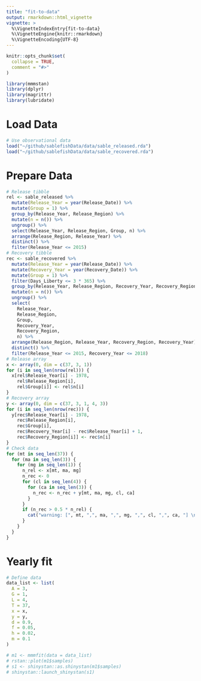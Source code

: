 ```yaml
---
title: "fit-to-data"
output: rmarkdown::html_vignette
vignette: >
  %\VignetteIndexEntry{fit-to-data}
  %\VignetteEngine{knitr::rmarkdown}
  %\VignetteEncoding{UTF-8}
---
```


```r
knitr::opts_chunk$set(
  collapse = TRUE,
  comment = "#>"
)
```

```r
library(mmmstan)
library(dplyr)
library(magrittr)
library(lubridate)
```

# Load Data
```r
# Use observational data
load("~/github/sablefishData/data/sable_released.rda")
load("~/github/sablefishData/data/sable_recovered.rda")

```

# Prepare Data
```r
# Release tibble
rel <- sable_released %>%
  mutate(Release_Year = year(Release_Date)) %>%
  mutate(Group = 1) %>%
  group_by(Release_Year, Release_Region) %>%
  mutate(n = n()) %>%
  ungroup() %>%
  select(Release_Year, Release_Region, Group, n) %>%
  arrange(Release_Region, Release_Year) %>%
  distinct() %>%
  filter(Release_Year <= 2015)
# Recovery tibble
rec <- sable_recovered %>%
  mutate(Release_Year = year(Release_Date)) %>%
  mutate(Recovery_Year = year(Recovery_Date)) %>%
  mutate(Group = 1) %>%
  filter(Days_Liberty <= 3 * 365) %>%
  group_by(Release_Year, Release_Region, Recovery_Year, Recovery_Region) %>%
  mutate(n = n()) %>%
  ungroup() %>%
  select(
    Release_Year, 
    Release_Region, 
    Group, 
    Recovery_Year,
    Recovery_Region,
    n) %>%
  arrange(Release_Region, Release_Year, Recovery_Region, Recovery_Year) %>%
  distinct() %>%
  filter(Release_Year <= 2015, Recovery_Year <= 2018)
# Release array
x <- array(0, dim = c(37, 3, 1))
for (i in seq_len(nrow(rel))) {
  x[rel$Release_Year[i] - 1978, 
    rel$Release_Region[i], 
    rel$Group[i]] <- rel$n[i]
}
# Recovery array
y <- array(0, dim = c(37, 3, 1, 4, 3))
for (i in seq_len(nrow(rec))) {
  y[rec$Release_Year[i] - 1978,
    rec$Release_Region[i],
    rec$Group[i],
    rec$Recovery_Year[i] - rec$Release_Year[i] + 1,
    rec$Recovery_Region[i]] <- rec$n[i]
}
# Check data
for (mt in seq_len(37)) {
  for (ma in seq_len(3)) {
    for (mg in seq_len(1)) {
      n_rel <- x[mt, ma, mg]
      n_rec <- 0
      for (cl in seq_len(4)) {
        for (ca in seq_len(3)) {
          n_rec <- n_rec + y[mt, ma, mg, cl, ca]
        }
      }
      if (n_rec > 0.5 * n_rel) {
        cat("warning: [", mt, ",", ma, ",", mg, ",", cl, ",", ca, "] \n")
      }
    }
  }
}

```

# Yearly fit
```r
# Define data
data_list <- list(
  A = 3,
  G = 1,
  L = 4,
  T = 37,
  x = x,
  y = y,
  d = 0.9,
  f = 0.05,
  h = 0.02,
  m = 0.1
)

# m1 <- mmmfit(data = data_list)
# rstan::plot(m1$samples)
# s1 <- shinystan::as.shinystan(m1$samples)
# shinystan::launch_shinystan(s1)

```

